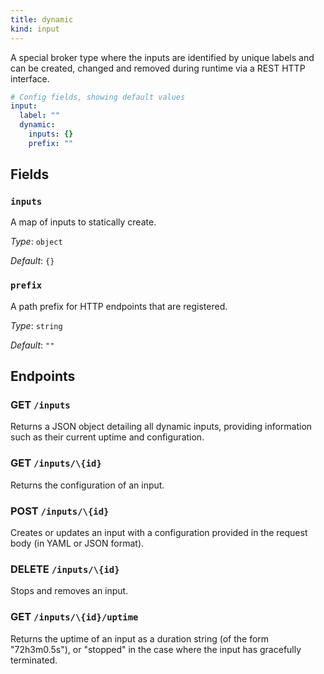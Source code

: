 ```yaml
---
title: dynamic
kind: input
---
```


A special broker type where the inputs are identified by unique labels and can be created, changed and removed during runtime via a REST HTTP interface.

```yml
# Config fields, showing default values
input:
  label: ""
  dynamic:
    inputs: {}
    prefix: ""
```

## Fields

### `inputs`

A map of inputs to statically create.


*Type*: `object`

*Default*: `{}`

### `prefix`

A path prefix for HTTP endpoints that are registered.


*Type*: `string`

*Default*: `""`

## Endpoints

### GET `/inputs`

Returns a JSON object detailing all dynamic inputs, providing information such as their current uptime and configuration.

### GET `/inputs/\{id}`

Returns the configuration of an input.

### POST `/inputs/\{id}`

Creates or updates an input with a configuration provided in the request body (in YAML or JSON format).

### DELETE `/inputs/\{id}`

Stops and removes an input.

### GET `/inputs/\{id}/uptime`

Returns the uptime of an input as a duration string (of the form "72h3m0.5s"), or "stopped" in the case where the input has gracefully terminated.

